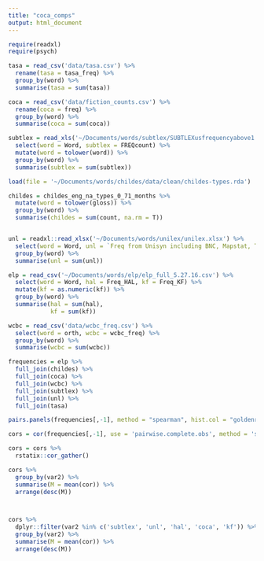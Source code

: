 ```yaml
---
title: "coca_comps"
output: html_document
---
```



```r
require(readxl)
require(psych)

tasa = read_csv('data/tasa.csv') %>% 
  rename(tasa = tasa_freq) %>% 
  group_by(word) %>% 
  summarise(tasa = sum(tasa))

coca = read_csv('data/fiction_counts.csv') %>% 
  rename(coca = freq) %>% 
  group_by(word) %>% 
  summarise(coca = sum(coca))

subtlex = read_xls('~/Documents/words/subtlex/SUBTLEXusfrequencyabove1.xls') %>% 
  select(word = Word, subtlex = FREQcount) %>% 
  mutate(word = tolower(word)) %>% 
  group_by(word) %>% 
  summarise(subtlex = sum(subtlex))

load(file = '~/Documents/words/childes/data/clean/childes-types.rda')

childes = childes_eng_na_types_0_71_months %>% 
  mutate(word = tolower(gloss)) %>% 
  group_by(word) %>% 
  summarise(childes = sum(count, na.rm = T))


unl = readxl::read_xlsx('~/Documents/words/unilex/unilex.xlsx') %>% 
  select(word = Word, unl = `Freq from Unisyn including BNC, Mapstat, Time mag, and online sources`) %>% 
  group_by(word) %>% 
  summarise(unl = sum(unl))

elp = read_csv('~/Documents/words/elp/elp_full_5.27.16.csv') %>% 
  select(word = Word, hal = Freq_HAL, kf = Freq_KF) %>% 
  mutate(kf = as.numeric(kf)) %>% 
  group_by(word) %>% 
  summarise(hal = sum(hal),
            kf = sum(kf))

wcbc = read_csv('data/wcbc_freq.csv') %>%
  select(word = orth, wcbc = wcbc_freq) %>% 
  group_by(word) %>% 
  summarise(wcbc = sum(wcbc))

frequencies = elp %>% 
  full_join(childes) %>%
  full_join(coca) %>% 
  full_join(wcbc) %>% 
  full_join(subtlex) %>% 
  full_join(unl) %>% 
  full_join(tasa)

```



```r
pairs.panels(frequencies[,-1], method = "spearman", hist.col = "goldenrod", density = T, ellipses = T, smooth = T)

```

```r
cors = cor(frequencies[,-1], use = 'pairwise.complete.obs', method = 'spearman')

cors = cors %>% 
  rstatix::cor_gather()

cors %>% 
  group_by(var2) %>% 
  summarise(M = mean(cor)) %>% 
  arrange(desc(M))



cors %>% 
  dplyr::filter(var2 %in% c('subtlex', 'unl', 'hal', 'coca', 'kf')) %>% 
  group_by(var2) %>% 
  summarise(M = mean(cor)) %>% 
  arrange(desc(M))



```